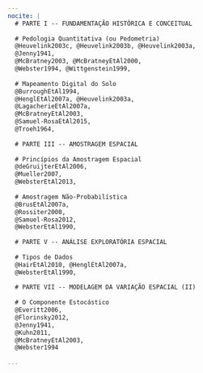 ```yaml
---
nocite: | 
  # PARTE I -- FUNDAMENTAÇÃO HISTÓRICA E CONCEITUAL
  
  # Pedologia Quantitativa (ou Pedometria)
  @Heuvelink2003c, @Heuvelink2003b, @Heuvelink2003a,
  @Jenny1941,
  @McBratney2003, @McBratneyEtAl2000,
  @Webster1994, @Wittgenstein1999,
  
  # Mapeamento Digital do Solo
  @BurroughEtAl1994,
  @HenglEtAl2007a, @Heuvelink2003a,
  @LagacherieEtAl2007a,
  @McBratneyEtAl2003,
  @Samuel-RosaEtAl2015,
  @Troeh1964,
  
  # PARTE III -- AMOSTRAGEM ESPACIAL
  
  # Princípios da Amostragem Espacial
  @deGruijterEtAl2006,
  @Mueller2007,
  @WebsterEtAl2013,
  
  # Amostragem Não-Probabilística
  @BrusEtAl2007a,
  @Rossiter2000,
  @Samuel-Rosa2012,
  @WebsterEtAl1990,
  
  # PARTE V -- ANÁLISE EXPLORATÓRIA ESPACIAL
  
  # Tipos de Dados
  @HairEtAl2010, @HenglEtAl2007a,
  @WebsterEtAl1990,
  
  # PARTE VII -- MODELAGEM DA VARIAÇÃO ESPACIAL (II)
  
  # O Componente Estocástico
  @Everitt2006, 
  @Florinsky2012,
  @Jenny1941,
  @Kuhn2011,
  @McBratneyEtAl2003,
  @Webster1994

...
```

